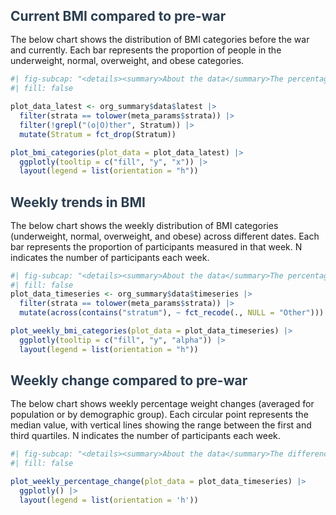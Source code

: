 

<h2 style="color: #2c3e50; margin-bottom: 1rem;">
  Current BMI compared to pre-war
</h2>

The below chart shows the distribution of BMI categories before the war and currently. Each bar represents the proportion of people in the underweight, normal, overweight, and obese categories.

```r
#| fig-subcap: "<details><summary>About the data</summary>The percentage of participants by BMI classification^[Body Mass Index: a standardised measure of weight-for-height, in kilograms per metre squared]. Showing all participants' pre-war BMI^[Calculated from estimated weight in October 2023, self-reported at study enrollment], and the most recent ('current') measurement from each participant since the study began in July 2025. Underweight BMI classification (<18.5kg/m2) shown in yellow; with light to dark green, showing normal weight range (18.5-24.9kg/m2), overweight (25 to 29.9kg/m2), and obese (over 30kg/m2) classifications.</details>"
#| fill: false

plot_data_latest <- org_summary$data$latest |> 
  filter(strata == tolower(meta_params$strata)) |> 
  filter(!grepl("(o|O)ther", Stratum)) |> 
  mutate(Stratum = fct_drop(Stratum))

plot_bmi_categories(plot_data = plot_data_latest) |> 
  ggplotly(tooltip = c("fill", "y", "x")) |> 
  layout(legend = list(orientation = "h"))
```

<h2 style="color: #2c3e50; margin-bottom: 1rem;">
  Weekly trends in BMI
</h2>

The below chart shows the weekly distribution of BMI categories (underweight, normal, overweight, and obese) across different dates. Each bar represents the proportion of participants measured in that week. N indicates the number of participants each week.


```r
#| fig-subcap: "<details><summary>About the data</summary>The percentage of participants each week by BMI classification^[Body Mass Index: a standardised measure of weight-for-height, in kilograms per metre squared]. N indicates the number of participants each week. Underweight BMI classification (<18.5kg/m2) shown in yellow; with light to dark green, showing normal weight range (18.5-24.9kg/m2), overweight (25 to 29.9kg/m2), and obese (over 30kg/m2) classifications.</details>"
#| fill: false
plot_data_timeseries <- org_summary$data$timeseries |> 
  filter(strata == tolower(meta_params$strata)) |> 
  mutate(across(contains("stratum"), ~ fct_recode(., NULL = "Other")))

plot_weekly_bmi_categories(plot_data = plot_data_timeseries) |> 
  ggplotly(tooltip = c("fill", "y", "alpha")) |> 
  layout(legend = list(orientation = "h"))
```

<h2 style="color: #2c3e50; margin-bottom: 1rem;">
  Weekly change compared to pre-war
</h2>

The below chart shows weekly percentage weight changes (averaged for population or by demographic group). Each circular point represents the median value, with vertical lines showing the range between the first and third quartiles. N indicates the number of participants each week.

```r
#| fig-subcap: "<details><summary>About the data</summary>The difference between participants' weekly weight^[The latest measurement within the week for each participant], compared to their pre-war weight^[Estimated weight in October 2023, self-reported at study enrollment]. Showing the typical range among participants each week: the median (point) and 25-75% range (IQR; linebar). N indicates the number of participants each week.</details>"
#| fill: false

plot_weekly_percentage_change(plot_data = plot_data_timeseries) |> 
  ggplotly() |> 
  layout(legend = list(orientation = 'h'))
```

